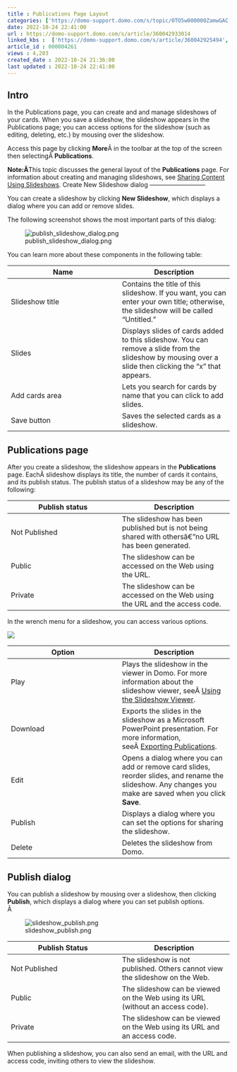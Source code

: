 ```yaml
---
title : Publications Page Layout
categories: ['https://domo-support.domo.com/s/topic/0TO5w000000ZamwGAC']
date: 2022-10-24 22:41:00
url : https://domo-support.domo.com/s/article/360042933014
linked_kbs :  ['https://domo-support.domo.com/s/article/360042925494', 'https://domo-support.domo.com/s/knowledge-base', 'https://domo-support.domo.com/s/article/360043429953', 'https://domo-support.domo.com/s/article/360043437793', 'https://domo-support.domo.com/s/article/360043429933', 'https://domo-support.domo.com/s/article/360043429693', 'https://domo-support.domo.com/s/article/360042933014', 'https://domo-support.domo.com/s/topic/0TO5w000000ZamwGAC', 'https://domo-support.domo.com/s/article/360043429913']
article_id : 000004261
views : 4,203
created_date : 2022-10-24 21:36:00
last updated : 2022-10-24 22:41:00
---
```




Intro
-----


In the Publications page, you can create and and manage slideshows of your cards. When you save a slideshow, the slideshow appears in the Publications page; you can access options for the slideshow (such as editing, deleting, etc.) by mousing over the slideshow.


Access this page by clicking **More**Â in the toolbar at the top of the screen then selectingÂ **Publications**.


**Note:Â**This topic discusses the general layout of the **Publications** page. For information about creating and managing slideshows, see [Sharing Content Using Slideshows](..\sharing_content_using_slideshows\index.html "Sharing Content Using Slideshows").
Create New Slideshow dialog
---------------------------


You can create a slideshow by clicking **New Slideshow**, which displays a dialog where you can add or remove slides.


The following screenshot shows the most important parts of this dialog:


![publish_slideshow_dialog.png](publish_slideshow_dialog.png)


You can learn more about these components in the following table:




| Name | Description |
| --- | --- |
| Slideshow title | Contains the title of this slideshow. If you want, you can enter your own title; otherwise, the slideshow will be called "Untitled." |
| Slides | Displays slides of cards added to this slideshow. You can remove a slide from the slideshow by mousing over a slide then clicking the "x" that appears. |
| Add cards area | Lets you search for cards by name that you can click to add slides. |
| Save button | Saves the selected cards as a slideshow. |


Publications page
-----------------


After you create a slideshow, the slideshow appears in the **Publications** page. EachÂ slideshow displays its title, the number of cards it contains, and its publish status. The publish status of a slideshow may be any of the following:




| Publish status | Description |
| --- | --- |
| Not Published | The slideshow has been published but is not being shared with othersâ€”no URL has been generated. |
| Public | The slideshow can be accessed on the Web using the URL. |
| Private | The slideshow can be accessed on the Web using the URL and the access code. |


In the wrench menu for a slideshow, you can access various options.


![](1.png)




| Option | Description |
| --- | --- |
| Play | Plays the slideshow in the viewer in Domo. For more information about the slideshow viewer, seeÂ [Using the Slideshow Viewer](..\sharing_content_using_slideshows\index.md). |
| Download | Exports the slides in the slideshow as a Microsoft PowerPoint presentation. For more information, seeÂ [Exporting Publications](..\sharing_content_using_slideshows\index.md). |
| Edit | Opens a dialog where you can add or remove card slides, reorder slides, and rename the slideshow. Any changes you make are saved when you click **Save**. |
| Publish | Displays a dialog where you can set the options for sharing the slideshow. |
| Delete | Deletes the slideshow from Domo. |


Publish dialog
--------------


You can publish a slideshow by mousing over a slideshow, then clicking **Publish**, which displays a dialog where you can set publish options.  
 Â 


![slideshow_publish.png](slideshow_publish.png)




| Publish Status | Description |
| --- | --- |
| Not Published | The slideshow is not published. Others cannot view the slideshow on the Web. |
| Public | The slideshow can be viewed on the Web using its URL (without an access code). |
| Private | The slideshow can be viewed on the Web using its URL and an access code. |


When publishing a slideshow, you can also send an email, with the URL and access code, inviting others to view the slideshow.
